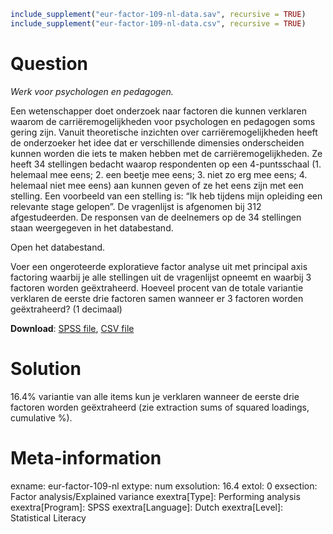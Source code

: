 ```r
include_supplement("eur-factor-109-nl-data.sav", recursive = TRUE)
include_supplement("eur-factor-109-nl-data.csv", recursive = TRUE)
```

Question
========
*Werk voor psychologen en pedagogen.*

Een wetenschapper doet onderzoek naar factoren die kunnen verklaren waarom de carriëremogelijkheden voor psychologen en pedagogen soms gering zijn. Vanuit theoretische inzichten over carriëremogelijkheden heeft de onderzoeker het idee dat er verschillende dimensies onderscheiden kunnen worden die iets te maken hebben met de carriëremogelijkheden. Ze heeft 34 stellingen bedacht waarop respondenten op een 4-puntsschaal (1. helemaal mee eens; 2. een beetje mee eens; 3. niet zo erg mee eens; 4. helemaal niet mee eens) aan kunnen geven of ze het eens zijn met een stelling. Een voorbeeld van een stelling is: “Ik heb tijdens mijn opleiding een relevante stage gelopen”. De vragenlijst is afgenomen bij 312 afgestudeerden. De responsen van de deelnemers op de 34 stellingen staan weergegeven in het databestand. 

Open het databestand.

Voer een ongeroteerde exploratieve factor analyse uit met principal axis factoring waarbij je alle stellingen uit de vragenlijst opneemt en waarbij 3 factoren worden geëxtraheerd. 
Hoeveel procent van de totale variantie verklaren de eerste drie factoren samen wanneer er 3 factoren worden geëxtraheerd?  (1 decimaal)

**Download**: [SPSS file](eur-factor-109-nl-data.sav), [CSV file](eur-factor-109-nl-data.csv)


Solution
========
16.4% variantie van alle items kun je verklaren wanneer de eerste drie factoren worden geëxtraheerd (zie extraction sums of squared loadings, cumulative %).


Meta-information
================
exname: eur-factor-109-nl
extype: num
exsolution: 16.4
extol: 0
exsection: Factor analysis/Explained variance
exextra[Type]: Performing analysis
exextra[Program]: SPSS
exextra[Language]: Dutch
exextra[Level]: Statistical Literacy